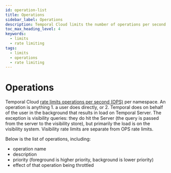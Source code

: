 ```yaml
---
id: operation-list
title: Operations
sidebar_label: Operations
description: Temporal Cloud limits the number of operations per second per namespace to keep the service reliable. This page lists all those operations.
toc_max_heading_level: 4
keywords:
  - limits
  - rate limiting
tags:
  - limits
  - operations
  - rate limiting
---
```



# Operations

Temporal Cloud [rate limits operations per second (OPS)](/cloud/limits#operations-per-second) per namespace. An operation is anything 1. a user does directly, or 2. Temporal does on behalf of the user in the background that results in load on Temporal Server. The exception is visibility queries: they do hit the Server (the query is passed from the server to the visibility store), but primarily the load is on the visibility system. Visibility rate limits are separate from OPS rate limits.

Below is the list of operations, including:
- operation name
- description
- priority (foreground is higher priority, background is lower priority)
- effect of that operation being throttled

<OperationsTable />


